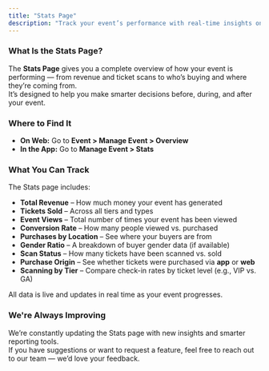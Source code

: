 ```yaml
---
title: "Stats Page"
description: "Track your event’s performance with real-time insights on sales, engagement, and guest behavior — all in one place."
---
```


### What Is the Stats Page?

The **Stats Page** gives you a complete overview of how your event is performing — from revenue and ticket scans to who’s buying and where they’re coming from.\
It’s designed to help you make smarter decisions before, during, and after your event.

### Where to Find It

- **On Web:** Go to **Event \> Manage Event \> Overview**
- **In the App:** Go to **Manage Event \> Stats**

### What You Can Track

The Stats page includes:

- **Total Revenue** – How much money your event has generated
- **Tickets Sold** – Across all tiers and types
- **Event Views** – Total number of times your event has been viewed
- **Conversion Rate** – How many people viewed vs. purchased
- **Purchases by Location** – See where your buyers are from
- **Gender Ratio** – A breakdown of buyer gender data (if available)
- **Scan Status** – How many tickets have been scanned vs. sold
- **Purchase Origin** – See whether tickets were purchased via **app** or **web**
- **Scanning by Tier** – Compare check-in rates by ticket level (e.g., VIP vs. GA)

<Info>
  All data is live and updates in real time as your event progresses.
</Info>

### We're Always Improving

We’re constantly updating the Stats page with new insights and smarter reporting tools.\
If you have suggestions or want to request a feature, feel free to reach out to our team — we’d love your feedback.